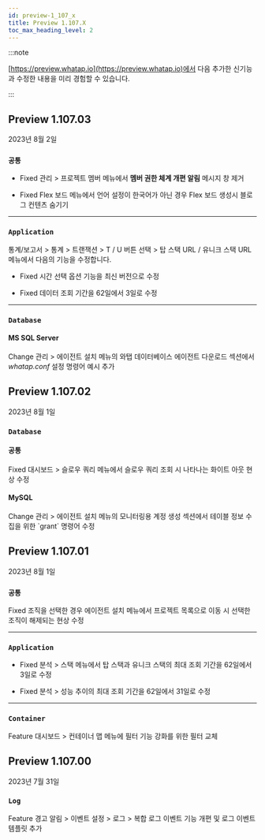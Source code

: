 ```yaml
---
id: preview-1_107_x
title: Preview 1.107.X
toc_max_heading_level: 2
---
```


<head>
<meta name="robots" content="noindex, nofollow"/>
</head>

:::note

[https://preview.whatap.io](https://preview.whatap.io)에서 다음 추가한 신기능과 수정한 내용을 미리 경험할 수 있습니다. 

:::

## Preview 1.107.03

2023년 8월 2일

<div class='indentTab'>

### `공통`

- <Status>Fixed</Status> 관리 > 프로젝트 멤버 메뉴에서 <b>멤버 권한 체계 개편 알림</b> 메시지 창 제거

- <Status>Fixed</Status> <UI>Flex 보드</UI> 메뉴에서 언어 설정이 한국어가 아닌 경우 Flex 보드 생성시 블로그 컨텐츠 숨기기

---

### `Application`

<p><UI>통계/보고서</UI> > <UI>통계</UI> > <UI>트랜잭션</UI> > <UI>T</UI> / <UI>U</UI> 버튼 선택 > <UI>탑 스택 URL</UI> / <UI>유니크 스택 URL</UI> 메뉴에서 다음의 기능을 수정합니다.</p>

- <Status>Fixed</Status> <UI>시간 선택</UI> 옵션 기능을 최신 버전으로 수정

- <Status>Fixed</Status> 데이터 조회 기간을 62일에서 3일로 수정

---

### `Database`

#### MS SQL Server

<p><Status>Change</Status> <UI>관리</UI> > <UI>에이전트 설치</UI> 메뉴의 와탭 <UI>데이터베이스 에이전트 다운로드</UI> 섹션에서 <em>whatap.conf</em> 설정 명령어 예시 추가</p>

</div>

## Preview 1.107.02

2023년 8월 1일

<div class='indentTab'>

### `Database`

#### 공통

<p><Status>Fixed</Status> <UI>대시보드</UI> > <UI>슬로우 쿼리</UI> 메뉴에서 슬로우 쿼리 조회 시 나타나는 화이트 아웃 현상 수정</p>

#### MySQL

<p><Status>Change</Status> <UI>관리</UI> > <UI>에이전트 설치</UI> 메뉴의 <UI>모니터링용 계정 생성</UI> 섹션에서 테이블 정보 수집을 위한 `grant` 명령어 수정</p>

</div>


## Preview 1.107.01

2023년 8월 1일

<div class='indentTab'>

### `공통`

<p><Status>Fixed</Status> 조직을 선택한 경우 <UI>에이전트 설치</UI> 메뉴에서 프로젝트 목록으로 이동 시 선택한 조직이 해제되는 현상 수정</p>

---

### `Application`

- <Status>Fixed</Status> <UI>분석</UI> > <UI>스택</UI> 메뉴에서 탑 스택과 유니크 스택의 최대 조회 기간을 62일에서 3일로 수정

- <Status>Fixed</Status> <UI>분석</UI> > <UI>성능 추이</UI>의 최대 조회 기간을 62일에서 31일로 수정

---

### `Container`

<p><Status>Feature</Status> <UI>대시보드</UI> > <UI>컨테이너 맵</UI> 메뉴에 필터 기능 강화를 위한 필터 교체</p>

</div>


## Preview 1.107.00

2023년 7월 31일

<div class='indentTab'>

### `Log`

<p><Status>Feature</Status> <UI>경고 알림</UI> > <UI>이벤트 설정</UI> > <UI>로그</UI> > <UI>복합 로그 이벤트</UI> 기능 개편 및 로그 이벤트 템플릿 추가</p>

</div>